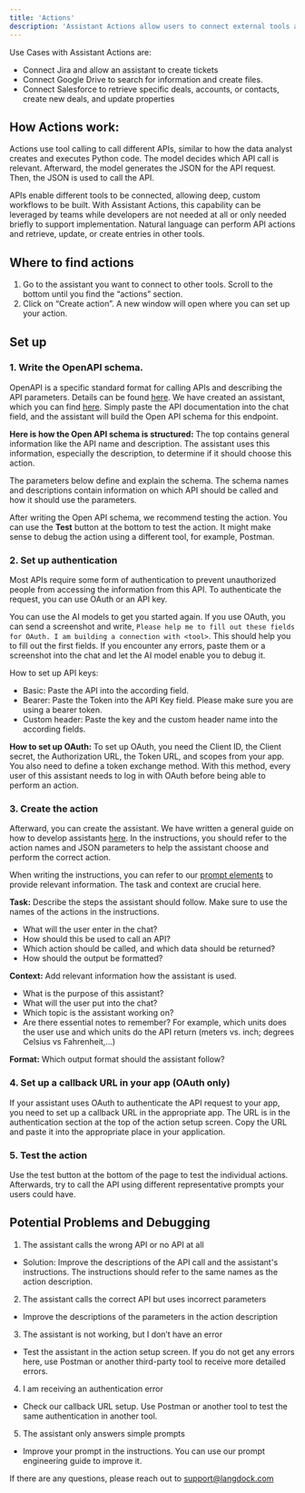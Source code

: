 ```yaml
---
title: 'Actions'
description: 'Assistant Actions allow users to connect external tools and perform API calls to retrieve information and send requests. This can be used to create entries in other tools.'
---
```


Use Cases with Assistant Actions are:
- Connect Jira and allow an assistant to create tickets
- Connect Google Drive to search for information and create files.
- Connect Salesforce to retrieve specific deals, accounts, or contacts, create new deals, and update properties

## How Actions work:
Actions use tool calling to call different APIs, similar to how the data analyst creates and executes Python code. The model decides which API call is relevant. Afterward, the model generates the JSON for the API request. Then, the JSON is used to call the API.

APIs enable different tools to be connected, allowing deep, custom workflows to be built. With Assistant Actions, this capability can be leveraged by teams while developers are not needed at all or only needed briefly to support implementation. Natural language can perform API actions and retrieve, update, or create entries in other tools.

## Where to find actions
1. Go to the assistant you want to connect to other tools. Scroll to the bottom until you find the “actions” section.
2. Click on “Create action”. A new window will open where you can set up your action.

## Set up
### 1. Write the OpenAPI schema. 
OpenAPI is a specific standard format for calling APIs and describing the API parameters. Details can be found [here](https://swagger.io/specification/).
We have created an assistant, which you can find [here](https://docs.langdock.com/resources/actions-assistant). Simply paste the API documentation into the chat field, and the assistant will build the Open API schema for this endpoint.

**Here is how the Open API schema is structured:**
The top contains general information like the API name and description. The assistant uses this information, especially the description, to determine if it should choose this action.

The parameters below define and explain the schema. The schema names and descriptions contain information on which API should be called and how it should use the parameters.

After writing the Open API schema, we recommend testing the action. You can use the **Test** button at the bottom to test the action. It might make sense to debug the action using a different tool, for example, Postman.

### 2. Set up authentication
Most APIs require some form of authentication to prevent unauthorized people from accessing the information from this API. To authenticate the request, you can use OAuth or an API key.

You can use the AI models to get you started again. If you use OAuth, you can send a screenshot and write, `Please help me to fill out these fields for OAuth. I am building a connection with <tool>`. This should help you to fill out the first fields. If you encounter any errors, paste them or a screenshot into the chat and let the AI model enable you to debug it.

How to set up API keys:
- Basic: Paste the API into the according field. 
- Bearer: Paste the Token into the API Key field. Please make sure you are using a bearer token.
- Custom header: Paste the key and the custom header name into the according fields.

**How to set up OAuth:**
To set up OAuth, you need the Client ID, the Client secret, the Authorization URL, the Token URL, and scopes from your app. You also need to define a token exchange method. With this method, every user of this assistant needs to log in with OAuth before being able to perform an action.

### 3. Create the action
Afterward, you can create the assistant. We have written a general guide on how to develop assistants [here](https://docs.langdock.com/resources/assistant-creation). In the instructions, you should refer to the action names and JSON parameters to help the assistant choose and perform the correct action.

When writing the instructions, you can refer to our [prompt elements](https://docs.langdock.com/resources/prompt-elements) to provide relevant information. The task and context are crucial here.

**Task:** Describe the steps the assistant should follow. Make sure to use the names of the actions in the instructions.
- What will the user enter in the chat? 
- How should this be used to call an API? 
- Which action should be called, and which data should be returned? 
- How should the output be formatted?

**Context:** Add relevant information how the assistant is used.
- What is the purpose of this assistant? 
- What will the user put into the chat? 
- Which topic is the assistant working on?
- Are there essential notes to remember? For example, which units does the user use and which units do the API return (meters vs. inch; degrees Celsius vs Fahrenheit,...)

**Format:** Which output format should the assistant follow?

### 4. Set up a callback URL in your app (OAuth only)
If your assistant uses OAuth to authenticate the API request to your app, you need to set up a callback URL in the appropriate app. The URL is in the authentication section at the top of the action setup screen. Copy the URL and paste it into the appropriate place in your application.

### 5. Test the action
Use the test button at the bottom of the page to test the individual actions. Afterwards, try to call the API using different representative prompts your users could have.

## Potential Problems and Debugging
1. The assistant calls the wrong API or no API at all
- Solution: Improve the descriptions of the API call and the assistant's instructions. The instructions should refer to the same names as the action description.

2. The assistant calls the correct API but uses incorrect parameters
- Improve the descriptions of the parameters in the action description

3. The assistant is not working, but I don’t have an error
- Test the assistant in the action setup screen. If you do not get any errors here, use Postman or another third-party tool to receive more detailed errors.

4. I am receiving an authentication error
- Check our callback URL setup. Use Postman or another tool to test the same authentication in another tool.

5. The assistant only answers simple prompts
- Improve your prompt in the instructions. You can use our prompt engineering guide to improve it.

If there are any questions, please reach out to support@langdock.com
